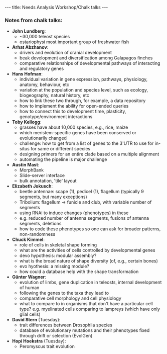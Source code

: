 ---
title: Needs Analysis Workshop/Chalk talks
---

===Notes from chalk talks:===

* '''John Lundberg''': 
** ~30,000 teleost species
** ostariophysi most important group of freshwater fish
* '''Arhat Abzhanov''':
** drivers and evolution of cranial development
** beak development and diversification among Galapagos finches
** comparative relationships of developmental pathways of interacting and regulatory genes
* '''Hans Hofman''':
** individual variation in gene expression, pathways, physiology, anatomy, behaviour, etc
** variation at the population and species level, such as ecology, biogeography, natural history, etc
** how to link these two through, for example, a data repository
** how to implement the ability for open-ended queries
** how to connect this to development time, plasticity, genotype/environment interactions
* '''Toby Kellogg''':
** grasses have about 10,000 species, e.g., rice, maize
** which meristem-specific genes have been conserved or evolutionarily changed
** challenge: how to get from a list of genes to the 3'UTR to use for in-situs for same or different species
** designing primers for an entire clade based on a multiple alignment
** automating the pipeline is major challenge
* '''Austin Mast''':
** MorphBank
** Slide-server interface
** bulk annotation, 'tile' layout
* '''Elizabeth Jokusch''':
** beetle antennae: scape (1), pedicel (1), flagellum (typically 9 segments, but many exceptions)
** Tribolium: flagellum -> funicle and club, with variable number of segments
** using RNAi to induce changes (phenotypes) in these
** e.g. reduced number of antenna segments, fusions of antenna segments, deletions
** how to code these phenotypes so one can ask for broader patterns, non-randomness
* '''Chuck Kimmel''':
** role of cells in skeletal shape forming
** what are the activities of cells controlled by developmental genes
** devo hypothesis: modular assembly?
** what is the broad nature of shape diversity (of, e.g., certain bones)
** evo hyothesis: a missing module?
** how could a database help with the shape transformation
* '''Günter Wagner''':
** evolution of limbs, gene duplication in teleosts, internal development of human
** following the genes to the taxa they lead to
** comparative cell morphology and cell physiology
** what to compare to in organisms that don't have a particular cell type? e.g. myelinated cells comparing to lampreys (which have only glial cells)
* '''David Stern''' (Tuesday):
** trait differences between Drosophila species
** database of evolutionary mutations and their phenotypes fixed through drift or selection (EvolGen)
* '''Hopi Hoekstra''' (Tuesday):
** Peromyscus trait evolution